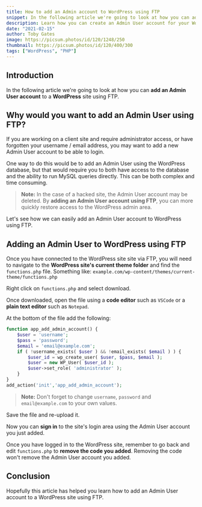```yaml
---
title: How to add an Admin account to WordPress using FTP
snippet: In the following article we're going to look at how you can add an Admin User account to a WordPress...
description: Learn how you can create an Admin User account for your WordPress site using FTP by editing functions.php.
date: "2021-02-15"
author: Toby Gates
image: https://picsum.photos/id/120/1248/250
thumbnail: https://picsum.photos/id/120/400/300
tags: ["WordPress", "PHP"]
---
```


## Introduction

In the following article we're going to look at how you can **add an Admin User account** to a **WordPress** site using FTP.

## Why would you want to add an Admin User using FTP?

If you are working on a client site and require administrator access, or have forgotten your username / email address, you may want to add a new Admin User account to be able to login.

One way to do this would be to add an Admin User using the WordPress database, but that would require you to both have access to the database and the ability to run MySQL queries directly. This can be both complex and time consuming.

> **Note:** In the case of a hacked site, the Admin User account may be deleted. By **adding an Admin User account using FTP**, you can more quickly restore access to the WordPress admin area.

Let's see how we can easily add an Admin User account to WordPress using FTP.

## Adding an Admin User to WordPress using FTP

Once you have connected to the WordPress site site via FTP, you will need to navigate to the **WordPress site's current theme folder** and find the `functions.php` file. Something like: `example.com/wp-content/themes/current-theme/functions.php`

Right click on `functions.php` and select download.

Once downloaded, open the file using a **code editor** such as `VSCode` or a **plain text editor** such as `Notepad`.

At the bottom of the file add the following:

```php
function app_add_admin_account() {
	$user = 'username';
	$pass = 'password';
	$email = 'email@example.com';
	if ( !username_exists( $user ) && !email_exists( $email ) ) {
		$user_id = wp_create_user( $user, $pass, $email );
		$user = new WP_User( $user_id );
		$user->set_role( 'administrator' );
	}
}
add_action('init','app_add_admin_account');
```

> **Note:** Don't forget to change `username`, `password` and `email@example.com` to your own values.

Save the file and re-upload it.

Now you can **sign in** to the site's login area using the Admin User account you just added.

Once you have logged in to the WordPress site, remember to go back and edit `functions.php` to **remove the code you added**. Removing the code won't remove the Admin User account you added.

## Conclusion

Hopefully this article has helped you learn how to add an Admin User account to a WordPress site using FTP.